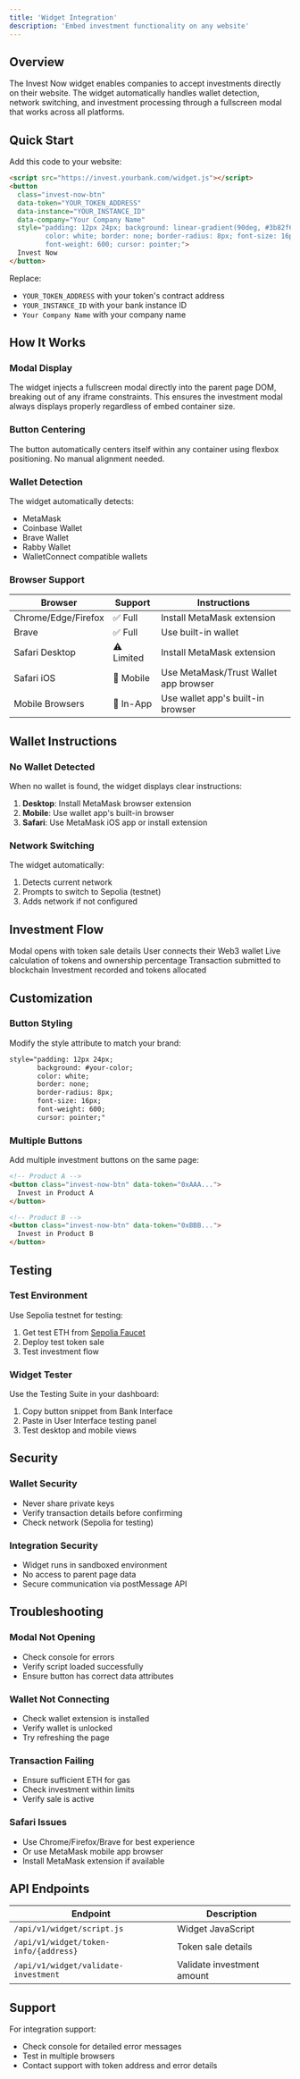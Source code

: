 ```yaml
---
title: 'Widget Integration'
description: 'Embed investment functionality on any website'
---
```


## Overview

The Invest Now widget enables companies to accept investments directly on their website. The widget automatically handles wallet detection, network switching, and investment processing through a fullscreen modal that works across all platforms.

## Quick Start

Add this code to your website:

```html
<script src="https://invest.yourbank.com/widget.js"></script>
<button 
  class="invest-now-btn" 
  data-token="YOUR_TOKEN_ADDRESS" 
  data-instance="YOUR_INSTANCE_ID"
  data-company="Your Company Name"
  style="padding: 12px 24px; background: linear-gradient(90deg, #3b82f6, #6366f1); 
         color: white; border: none; border-radius: 8px; font-size: 16px; 
         font-weight: 600; cursor: pointer;">
  Invest Now
</button>
```

Replace:
- `YOUR_TOKEN_ADDRESS` with your token's contract address
- `YOUR_INSTANCE_ID` with your bank instance ID
- `Your Company Name` with your company name

## How It Works

### Modal Display
The widget injects a fullscreen modal directly into the parent page DOM, breaking out of any iframe constraints. This ensures the investment modal always displays properly regardless of embed container size.

### Button Centering
The button automatically centers itself within any container using flexbox positioning. No manual alignment needed.

### Wallet Detection
The widget automatically detects:
- MetaMask
- Coinbase Wallet
- Brave Wallet
- Rabby Wallet
- WalletConnect compatible wallets

### Browser Support

| Browser | Support | Instructions |
|---------|---------|-------------|
| Chrome/Edge/Firefox | ✅ Full | Install MetaMask extension |
| Brave | ✅ Full | Use built-in wallet |
| Safari Desktop | ⚠️ Limited | Install MetaMask extension |
| Safari iOS | 📱 Mobile | Use MetaMask/Trust Wallet app browser |
| Mobile Browsers | 📱 In-App | Use wallet app's built-in browser |

## Wallet Instructions

### No Wallet Detected
When no wallet is found, the widget displays clear instructions:
1. **Desktop**: Install MetaMask browser extension
2. **Mobile**: Use wallet app's built-in browser
3. **Safari**: Use MetaMask iOS app or install extension

### Network Switching
The widget automatically:
1. Detects current network
2. Prompts to switch to Sepolia (testnet)
3. Adds network if not configured

## Investment Flow

<Steps>
  <Step title="User Clicks Button">
    Modal opens with token sale details
  </Step>
  <Step title="Connect Wallet">
    User connects their Web3 wallet
  </Step>
  <Step title="Enter Amount">
    Live calculation of tokens and ownership percentage
  </Step>
  <Step title="Confirm Investment">
    Transaction submitted to blockchain
  </Step>
  <Step title="Success">
    Investment recorded and tokens allocated
  </Step>
</Steps>

## Customization

### Button Styling
Modify the style attribute to match your brand:

```html
style="padding: 12px 24px; 
       background: #your-color; 
       color: white; 
       border: none; 
       border-radius: 8px; 
       font-size: 16px; 
       font-weight: 600; 
       cursor: pointer;"
```

### Multiple Buttons
Add multiple investment buttons on the same page:

```html
<!-- Product A -->
<button class="invest-now-btn" data-token="0xAAA...">
  Invest in Product A
</button>

<!-- Product B -->
<button class="invest-now-btn" data-token="0xBBB...">
  Invest in Product B
</button>
```

## Testing

### Test Environment
Use Sepolia testnet for testing:
1. Get test ETH from [Sepolia Faucet](https://sepoliafaucet.com)
2. Deploy test token sale
3. Test investment flow

### Widget Tester
Use the Testing Suite in your dashboard:
1. Copy button snippet from Bank Interface
2. Paste in User Interface testing panel
3. Test desktop and mobile views

## Security

### Wallet Security
- Never share private keys
- Verify transaction details before confirming
- Check network (Sepolia for testing)

### Integration Security
- Widget runs in sandboxed environment
- No access to parent page data
- Secure communication via postMessage API

## Troubleshooting

### Modal Not Opening
- Check console for errors
- Verify script loaded successfully
- Ensure button has correct data attributes

### Wallet Not Connecting
- Check wallet extension is installed
- Verify wallet is unlocked
- Try refreshing the page

### Transaction Failing
- Ensure sufficient ETH for gas
- Check investment within limits
- Verify sale is active

### Safari Issues
- Use Chrome/Firefox/Brave for best experience
- Or use MetaMask mobile app browser
- Install MetaMask extension if available

## API Endpoints

| Endpoint | Description |
|----------|-------------|
| `/api/v1/widget/script.js` | Widget JavaScript |
| `/api/v1/widget/token-info/{address}` | Token sale details |
| `/api/v1/widget/validate-investment` | Validate investment amount |

## Support

For integration support:
- Check console for detailed error messages
- Test in multiple browsers
- Contact support with token address and error details